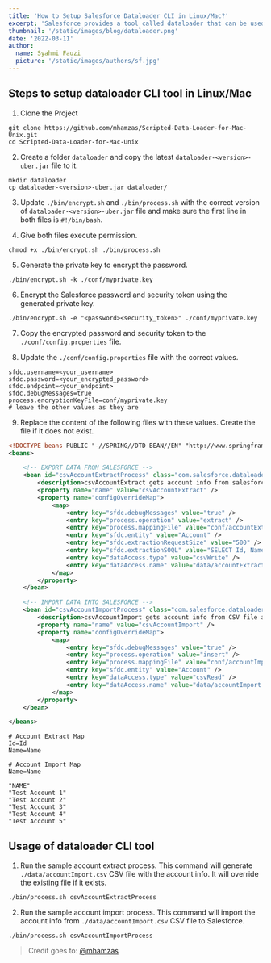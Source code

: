 ```yaml
---
title: 'How to Setup Salesforce Dataloader CLI in Linux/Mac?'
excerpt: 'Salesforce provides a tool called dataloader that can be used for importing or exporting data from Salesforce. This article will walk you through how to setup the dataloader CLI tool in Linux/Mac.'
thumbnail: '/static/images/blog/dataloader.png'
date: '2022-03-11'
author:
  name: Syahmi Fauzi
  picture: '/static/images/authors/sf.jpg'
---
```


## Steps to setup dataloader CLI tool in Linux/Mac

1. Clone the Project

```bash:Terminal
git clone https://github.com/mhamzas/Scripted-Data-Loader-for-Mac-Unix.git
cd Scripted-Data-Loader-for-Mac-Unix
```

2. Create a folder `dataloader` and copy the latest `dataloader-<version>-uber.jar` file to it.

```bash:Terminal
mkdir dataloader
cp dataloader-<version>-uber.jar dataloader/
```

3. Update `./bin/encrypt.sh` and `./bin/process.sh` with the correct version of `dataloader-<version>-uber.jar` file and make sure the first line in both files is `#!/bin/bash`.

4. Give both files execute permission.

```bash:Terminal
chmod +x ./bin/encrypt.sh ./bin/process.sh
```

5. Generate the private key to encrypt the password.

```bash:Terminal
./bin/encrypt.sh -k ./conf/myprivate.key
```

6. Encrypt the Salesforce password and security token using the generated private key.

```bash:Terminal
./bin/encrypt.sh -e "<password><security_token>" ./conf/myprivate.key
```

7. Copy the encrypted password and security token to the `./conf/config.properties` file.

8. Update the `./conf/config.properties` file with the correct values.

```md:./conf/config.properties
sfdc.username=<your_username>
sfdc.password=<your_encrypted_password>
sfdc.endpoint=<your_endpoint>
sfdc.debugMessages=true
process.encryptionKeyFile=conf/myprivate.key
# leave the other values as they are
```

9. Replace the content of the following files with these values. Create the file if it does not exist.

```xml:./conf/process-conf.xml
<!DOCTYPE beans PUBLIC "-//SPRING//DTD BEAN//EN" "http://www.springframework.org/dtd/spring-beans.dtd">
<beans>

    <!-- EXPORT DATA FROM SALESFORCE -->
    <bean id="csvAccountExtractProcess" class="com.salesforce.dataloader.process.ProcessRunner" scope="singleton">
        <description>csvAccountExtract gets account info from salesforce and saves info into a CSV file.</description>
        <property name="name" value="csvAccountExtract" />
        <property name="configOverrideMap">
            <map>
                <entry key="sfdc.debugMessages" value="true" />
                <entry key="process.operation" value="extract" />
                <entry key="process.mappingFile" value="conf/accountExtractMap.sdl" />
                <entry key="sfdc.entity" value="Account" />
                <entry key="sfdc.extractionRequestSize" value="500" />
                <entry key="sfdc.extractionSOQL" value="SELECT Id, Name FROM Account LIMIT 5" />
                <entry key="dataAccess.type" value="csvWrite" />
                <entry key="dataAccess.name" value="data/accountExtract.csv" />
            </map>
        </property>
    </bean>

    <!-- IMPORT DATA INTO SALESFORCE -->
    <bean id="csvAccountImportProcess" class="com.salesforce.dataloader.process.ProcessRunner" scope="singleton">
        <description>csvAccountImport gets account info from CSV file and import it info into Salesforce org.</description>
        <property name="name" value="csvAccountImport" />
        <property name="configOverrideMap">
            <map>
                <entry key="sfdc.debugMessages" value="true" />
                <entry key="process.operation" value="insert" />
                <entry key="process.mappingFile" value="conf/accountImportMap.sdl" />
                <entry key="sfdc.entity" value="Account" />
                <entry key="dataAccess.type" value="csvRead" />
                <entry key="dataAccess.name" value="data/accountImport.csv" />
            </map>
        </property>
    </bean>

</beans>
```

```md:./conf/accountExtractMap.sdl
# Account Extract Map
Id=Id
Name=Name
```

```md:./conf/accountImportMap.sdl
# Account Import Map
Name=Name
```

```csv:./data/accountImport.csv
"NAME"
"Test Account 1"
"Test Account 2"
"Test Account 3"
"Test Account 4"
"Test Account 5"
```

## Usage of dataloader CLI tool

1. Run the sample account extract process. This command will generate `./data/accountImport.csv` CSV file with the account info. It will override the existing file if it exists.

```bash:Terminal
./bin/process.sh csvAccountExtractProcess
```

2. Run the sample account import process. This command will import the account info from `./data/accountImport.csv` CSV file to Salesforce.

```bash:Terminal
./bin/process.sh csvAccountImportProcess
```

> Credit goes to: [@mhamzas](https://github.com/syahmifauzi/Scripted-Data-Loader-for-Mac-Unix)
